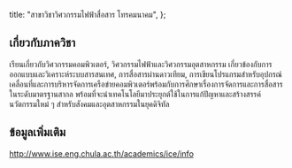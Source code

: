 
  title: "สาขาวิชาวิศวกรรมไฟฟ้าสื่อสาร โทรคมนาคม",
};

<MajorHeader major={Major.ALL[14]} />

## เกี่ยวกับภาควิชา

เรียนเกี่ยวกับวิศวกรรมคอมพิวเตอร์, วิศวกรรมไฟฟ้าและวิศวกรรมอุตสาหกรรม เกี่ยวข้องกับการออกแบบและวิเคราะห์ระบบสารสนเทศ, การสื่อสารผ่านดาวเทียม, การเขียนโปรแกรมสำหรับอุปกรณ์เคลื่อนที่และการบริหารจัดการเครือข่ายคอมพิวเตอร์พร้อมกับการศึกษาเรื่องการจัดการและการสื่อสารในระดับมาตรฐานสากล พร้อมที่จะนำเทคโนโลยีมาประยุกต์ใช้ในการแก้ปัญหาและสร้างสรรค์นวัตกรรมใหม่ ๆ สำหรับสังคมและอุตสาหกรรมในยุคดิจิทัล

## ข้อมูลเพิ่มเติม

<a href="http://www.ise.eng.chula.ac.th/academics/ice/info" target="_blank">
  http://www.ise.eng.chula.ac.th/academics/ice/info
</a>
